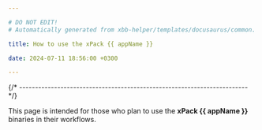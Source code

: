 ```yaml
---

# DO NOT EDIT!
# Automatically generated from xbb-helper/templates/docusaurus/common.

title: How to use the xPack {{ appName }}

date: 2024-07-11 18:56:00 +0300

---
```




{/* ------------------------------------------------------------------------ */}

This page is intended for those who plan
to use the **xPack {{ appName }}** binaries in their workflows.

<Versioning/>

<LibrariesAndRpath/>

<More/>
